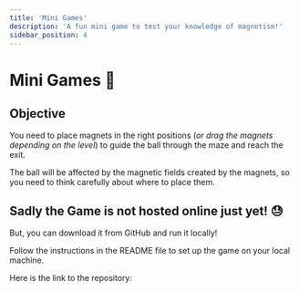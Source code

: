 ```yaml
---
title: 'Mini Games'
description: 'A fun mini game to test your knowledge of magnetism!'
sidebar_position: 4
---
```



# Mini Games 🧩

## Objective

You need to place magnets in the right positions (_or drag the magnets depending on the level_) to guide the ball through the maze and reach the exit.

The ball will be affected by the magnetic fields created by the magnets, so you need to think carefully about where to place them.

## Sadly the Game is not hosted online just yet! 😓

But, you can download it from GitHub and run it locally!

Follow the instructions in the README file to set up the game on your local machine.

Here is the link to the repository:


<MagnetGameLInk />
